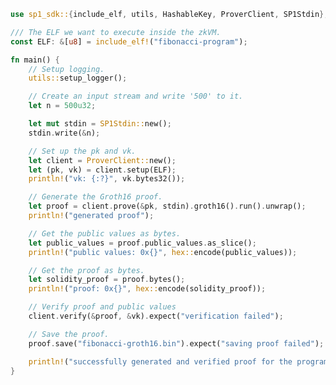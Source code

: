 ```rust
use sp1_sdk::{include_elf, utils, HashableKey, ProverClient, SP1Stdin};

/// The ELF we want to execute inside the zkVM.
const ELF: &[u8] = include_elf!("fibonacci-program");

fn main() {
    // Setup logging.
    utils::setup_logger();

    // Create an input stream and write '500' to it.
    let n = 500u32;

    let mut stdin = SP1Stdin::new();
    stdin.write(&n);

    // Set up the pk and vk.
    let client = ProverClient::new();
    let (pk, vk) = client.setup(ELF);
    println!("vk: {:?}", vk.bytes32());

    // Generate the Groth16 proof.
    let proof = client.prove(&pk, stdin).groth16().run().unwrap();
    println!("generated proof");

    // Get the public values as bytes.
    let public_values = proof.public_values.as_slice();
    println!("public values: 0x{}", hex::encode(public_values));

    // Get the proof as bytes.
    let solidity_proof = proof.bytes();
    println!("proof: 0x{}", hex::encode(solidity_proof));

    // Verify proof and public values
    client.verify(&proof, &vk).expect("verification failed");

    // Save the proof.
    proof.save("fibonacci-groth16.bin").expect("saving proof failed");

    println!("successfully generated and verified proof for the program!")
}
```
